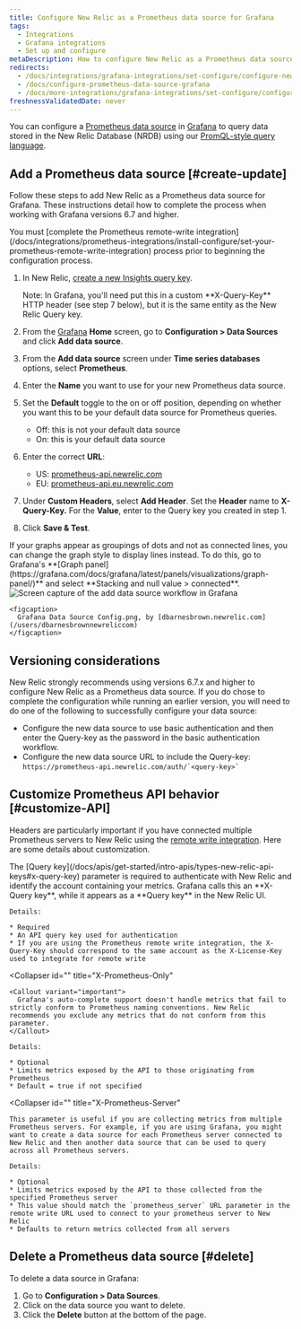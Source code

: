 ```yaml
---
title: Configure New Relic as a Prometheus data source for Grafana
tags:
  - Integrations
  - Grafana integrations
  - Set up and configure
metaDescription: How to configure New Relic as a Prometheus data source for Grafana
redirects:
  - /docs/integrations/grafana-integrations/set-configure/configure-new-relic-prometheus-data-source-grafana
  - /docs/configure-prometheus-data-source-grafana
  - /docs/more-integrations/grafana-integrations/set-configure/configure-new-relic-prometheus-data-source-grafana
freshnessValidatedDate: never
---
```



You can configure a [Prometheus data source](https://grafana.com/docs/grafana/latest/features/datasources/prometheus/) in [Grafana](https://grafana.com/login) to query data stored in the New Relic Database (NRDB) using our [PromQL-style query language](/docs/integrations/prometheus-integrations/view-query-data/supported-promql-features).

## Add a Prometheus data source [#create-update]

Follow these steps to add New Relic as a Prometheus data source for Grafana. These instructions detail how to complete the process when working with Grafana versions 6.7 and higher.

<Callout variant="important">
  You must [complete the Prometheus remote-write integration](/docs/integrations/prometheus-integrations/install-configure/set-your-prometheus-remote-write-integration) process prior to beginning the configuration process.
</Callout>

1. In New Relic, [create a new Insights query key](/docs/apis/intro-apis/new-relic-api-keys/#insights-query-key).

   <Callout variant="important">
     Note: In Grafana, you'll need put this in a custom <DoNotTranslate>**X-Query-Key**</DoNotTranslate> HTTP header (see step 7 below), but it is the same entity as the New Relic Query key.
   </Callout>
2. From the [Grafana](https://grafana.com/login) <DoNotTranslate>**Home**</DoNotTranslate> screen, go to <DoNotTranslate>**Configuration > Data Sources**</DoNotTranslate> and click <DoNotTranslate>**Add data source**</DoNotTranslate>.
3. From the <DoNotTranslate>**Add data source**</DoNotTranslate> screen under <DoNotTranslate>**Time series databases**</DoNotTranslate> options, select <DoNotTranslate>**Prometheus**</DoNotTranslate>.
4. Enter the <DoNotTranslate>**Name**</DoNotTranslate> you want to use for your new Prometheus data source.
5. Set the <DoNotTranslate>**Default**</DoNotTranslate> toggle to the on or off position, depending on whether you want this to be your default data source for Prometheus queries.
   * Off: this is not your default data source
   * On: this is your default data source
6. Enter the correct <DoNotTranslate>**URL**</DoNotTranslate>:
   * US: [prometheus-api.newrelic.com](https://prometheus-api.newrelic.com)
   * EU: [prometheus-api.eu.newrelic.com](https://prometheus-api.eu.newrelic.com)
7. Under <DoNotTranslate>**Custom Headers**</DoNotTranslate>, select <DoNotTranslate>**Add Header**</DoNotTranslate>. Set the <DoNotTranslate>**Header**</DoNotTranslate> name to <DoNotTranslate>**X-Query-Key.**</DoNotTranslate> For the <DoNotTranslate>**Value**</DoNotTranslate>, enter to the Query key you created in step 1.
8. Click <DoNotTranslate>**Save & Test**</DoNotTranslate>.

<Callout variant="tip">
  If your graphs appear as groupings of dots and not as connected lines, you can change the graph style to display lines instead. To do this, go to Grafana's <DoNotTranslate>**[Graph panel](https://grafana.com/docs/grafana/latest/panels/visualizations/graph-panel/)**</DoNotTranslate> and select <DoNotTranslate>**Stacking and null value > connected**</DoNotTranslate>.
</Callout>

<CollapserGroup>
  <Collapser
    id=""
    title="Sample configuration image"
  >
    <img
      title="Configure New Relic as a Prometheus data source for Grafana"
      alt="Screen capture of the add data source workflow in Grafana"
      src={moreintegrationsGrafanaDataSourceConfig}
    />

    <figcaption>
      Grafana Data Source Config.png, by [dbarnesbrown.newrelic.com](/users/dbarnesbrownnewreliccom)
    </figcaption>
  </Collapser>
</CollapserGroup>

<InstallFeedback />

## Versioning considerations

New Relic strongly recommends using versions 6.7.x and higher to configure New Relic as a Prometheus data source. If you do chose to complete the configuration while running an earlier version, you will need to do one of the following to successfully configure your data source:

* Configure the new data source to use basic authentication and then enter the Query-key as the password in the basic authentication workflow.
* Configure the new data source URL to include the Query-key: `` https://prometheus-api.newrelic.com/auth/`<query-key>` ``

## Customize Prometheus API behavior [#customize-API]

Headers are particularly important if you have connected multiple Prometheus servers to New Relic using the [remote write integration](/docs/integrations/prometheus-integrations/install-configure/set-your-prometheus-remote-write-integration). Here are some details about customization.

<CollapserGroup>
  <Collapser
    id=""
    title="X-Query-Key (Query key)"
  >
    The [Query key](/docs/apis/get-started/intro-apis/types-new-relic-api-keys#x-query-key) parameter is required to authenticate with New Relic and identify the account containing your metrics. Grafana calls this an <DoNotTranslate>**X-Query key**</DoNotTranslate>, while it appears as a <DoNotTranslate>**Query key**</DoNotTranslate> in the New Relic UI.

    Details:

    * Required
    * An API query key used for authentication
    * If you are using the Prometheus remote write integration, the X-Query-Key should correspond to the same account as the X-License-Key used to integrate for remote write
  </Collapser>

  <Collapser
    id=""
    title="X-Prometheus-Only"
  >
    <Callout variant="important">
      Grafana's auto-complete support doesn't handle metrics that fail to strictly conform to Prometheus naming conventions. New Relic recommends you exclude any metrics that do not conform from this parameter.
    </Callout>

    Details:

    * Optional
    * Limits metrics exposed by the API to those originating from Prometheus
    * Default = true if not specified
  </Collapser>

  <Collapser
    id=""
    title="X-Prometheus-Server"
  >
    This parameter is useful if you are collecting metrics from multiple Prometheus servers. For example, if you are using Grafana, you might want to create a data source for each Prometheus server connected to New Relic and then another data source that can be used to query across all Prometheus servers.

    Details:

    * Optional
    * Limits metrics exposed by the API to those collected from the specified Prometheus server
    * This value should match the `prometheus_server` URL parameter in the remote write URL used to connect to your prometheus server to New Relic
    * Defaults to return metrics collected from all servers
  </Collapser>
</CollapserGroup>

## Delete a Prometheus data source [#delete]

To delete a data source in Grafana:

1. Go to <DoNotTranslate>**Configuration > Data Sources**</DoNotTranslate>.
2. Click on the data source you want to delete.
3. Click the <DoNotTranslate>**Delete**</DoNotTranslate> button at the bottom of the page.
